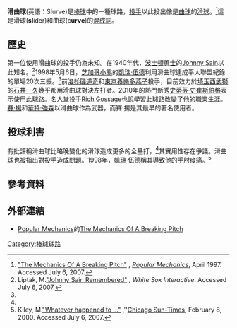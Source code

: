 '''滑曲球'''(英語：Slurve)是[[棒球|棒球]]中的一種球路，[[投手|投手]]以此投出像是[[曲球|曲球]]的[[滑球|滑球]]。<ref name="popmech">[http://www.popularmechanics.com/outdoors/sports/1283161.html?page=3 "The Mechanics Of A Breaking Pitch"] {{Wayback|url=http://www.popularmechanics.com/outdoors/sports/1283161.html?page=3 |date=20090221035408 }}, ''[[Popular_Mechanics|Popular Mechanics]]'', April 1997. Accessed July 6, 2007.</ref>這是滑球('''sl'''ider)和曲球(c'''urve''')的[[混成詞|混成詞]]。

==歷史==
第一位使用滑曲球的投手仍為未知。在1940年代，[[波士頓勇士|波士頓勇士]]的[[Johnny_Sain|Johnny Sain]]以此知名。<ref>Liptak, M.[http://www.whitesoxinteractive.com/rwas/index.php?category=3 "Johnny Sain  Remembered"] {{Wayback|url=http://www.whitesoxinteractive.com/rwas/index.php?category=3 |date=20161108042644 }}, ''White Sox Interactive''. Accessed July 6, 2007.</ref>1998年5月6日，[[芝加哥小熊|芝加哥小熊]]的[[凱瑞·伍德|凱瑞·伍德]]利用滑曲球達成平大聯盟紀錄的單場20次三振。<ref name="wood" />前[[洛杉磯道奇|洛杉磯道奇]]和[[東京養樂多燕子|東京養樂多燕子]]投手，目前效力於[[埼玉西武獅|埼玉西武獅]]的[[石井一久|石井一久]]幾乎都用滑曲球對決左打者。2010年的熱門新秀[[史蒂芬·史崔斯伯格|史蒂芬·史崔斯伯格]]表示使用此球路。名人堂投手[[Rich_Gossage|Rich Gossage]]也說學習此球路改變了他的職業生涯。[[賽·揚|賽·揚]]和[[華特·強森|華特·強森]]以滑曲球作為武器，而賽·揚是其最早的著名使用者。

==投球利害==
有批評稱滑曲球比略晚變化的滑球造成更多的全壘打，<ref name="popmech" />其實用性存在爭議。滑曲球也被指出對投手造成問題。1998年，[[凱瑞·伍德|凱瑞·伍德]]稱其導致他的手肘痠痛。<ref name="wood">Kiley, M.[http://findarticles.com/p/articles/mi_qn4155/is_20000208/ai_n13851865 "Whatever happened to ..."] {{Wayback|url=http://findarticles.com/p/articles/mi_qn4155/is_20000208/ai_n13851865 |date=20071102102847 }},''[[Chicago_Sun-Times|Chicago Sun-Times]], February 8, 2000. Accessed July 6, 2007.</ref>

==參考資料==
{{reflist|1}}

==外部連結==
<!-- Please do not put YouTube videos here -->
*[[Popular_Mechanics|Popular Mechanics]]的[http://www.popularmechanics.com/outdoors/sports/1283161.html The Mechanics Of A Breaking Pitch] {{Wayback|url=http://www.popularmechanics.com/outdoors/sports/1283161.html |date=20100212150939 }}
{{Clear}}
{{Baseball pitches}}

[[Category:棒球球路|Category:棒球球路]]
